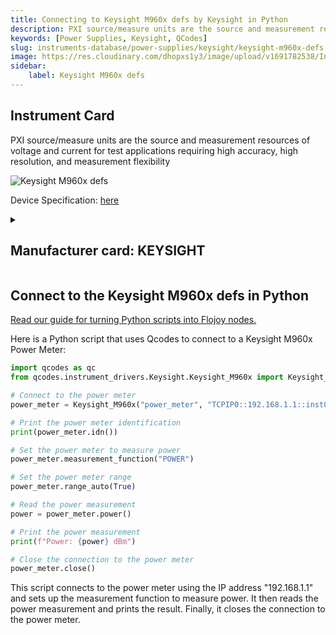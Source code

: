 ```yaml
---
title: Connecting to Keysight M960x defs by Keysight in Python
description: PXI source/measure units are the source and measurement resources of voltage and current for test applications requiring high accuracy, high resolution, and measurement flexibility
keywords: [Power Supplies, Keysight, QCodes] 
slug: instruments-database/power-supplies/keysight/keysight-m960x-defs 
image: https://res.cloudinary.com/dhopxs1y3/image/upload/v1691782538/Instruments/Power%20Supplies/Keysight-M960x-defs/Keysight-M960x-defs.png
sidebar:
    label: Keysight M960x defs 
---
```



## Instrument Card

PXI source/measure units are the source and measurement resources of voltage and current for test applications requiring high accuracy, high resolution, and measurement flexibility



![Keysight M960x defs](https://res.cloudinary.com/dhopxs1y3/image/upload/v1691782538/Instruments/Power%20Supplies/Keysight-M960x-defs/Keysight-M960x-defs.png)

Device Specification: [here](/instruments-database/all-instruments)

<details style={{ marginTop: "15px"}}>
<summary><h2 style={{display:'inline'}}>Manufacturer card: KEYSIGHT</h2></summary>

![KEYSIGHT](https://res.cloudinary.com/dhopxs1y3/image/upload/v1692125973/Instruments/Vendor%20Logos/Keysight.png)

Keysight Technologies, or Keysight, is an American company that manufactures electronics test and measurement equipment and software

- Headquarters: USA
- Yearly Revenue (millions, USD): 5420
- Vendor Website: [here](https://www.keysight.com/us/en/home.html)

</details>


<FeaturedInstrumentVideo category="POWER_SUPPLIES" />

## Connect to the Keysight M960x defs in Python

[Read our guide for turning Python scripts into Flojoy nodes.](https://docs.flojoy.ai/contribution/blocks/custom-flojoy-block/)



<Tabs>
<TabItem value="Flojoy" label="Flojoy" className="flojoy-instrument-tabs">

<SectionsCard category="POWER_SUPPLIES" manufacturer="Keysight"></SectionsCard>

</TabItem>
<TabItem value="QCodes" label="QCodes">

Here is a Python script that uses Qcodes to connect to a Keysight M960x Power Meter:

```python
import qcodes as qc
from qcodes.instrument_drivers.Keysight.Keysight_M960x import Keysight_M960x

# Connect to the power meter
power_meter = Keysight_M960x("power_meter", "TCPIP0::192.168.1.1::inst0::INSTR")

# Print the power meter identification
print(power_meter.idn())

# Set the power meter to measure power
power_meter.measurement_function("POWER")

# Set the power meter range
power_meter.range_auto(True)

# Read the power measurement
power = power_meter.power()

# Print the power measurement
print(f"Power: {power} dBm")

# Close the connection to the power meter
power_meter.close()
```

This script connects to the power meter using the IP address "192.168.1.1" and sets up the measurement function to measure power. It then reads the power measurement and prints the result. Finally, it closes the connection to the power meter.

</TabItem>
</Tabs>